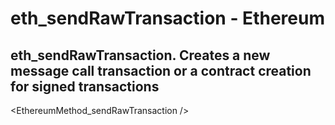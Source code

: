 # eth_sendRawTransaction - Ethereum

## eth_sendRawTransaction. Creates a new message call transaction or a contract creation for signed transactions


<EthereumMethod_sendRawTransaction />
